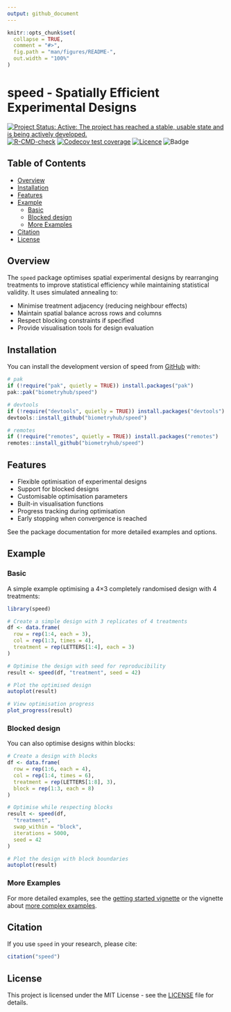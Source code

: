```yaml
---
output: github_document
---
```


<!-- README.md is generated from README.Rmd. Please edit that file -->

```r
knitr::opts_chunk$set(
  collapse = TRUE,
  comment = "#>",
  fig.path = "man/figures/README-",
  out.width = "100%"
)
```

# speed - Spatially Efficient Experimental Designs

<!-- badges: start -->
[![Project Status: Active:  The project has reached a stable, usable state and is being actively developed.](https://www.repostatus.org/badges/latest/active.svg)](https://www.repostatus.org/#active)
[![R-CMD-check](https://github.com/biometryhub/speed/actions/workflows/R-CMD-check.yaml/badge.svg)](https://github.com/biometryhub/speed/actions/workflows/R-CMD-check.yaml)
[![Codecov test coverage](https://codecov.io/gh/biometryhub/speed/graph/badge.svg)](https://app.codecov.io/gh/biometryhub/speed)
[![Licence](https://img.shields.io/github/license/mashape/apistatus.svg)](https://choosealicense.com/licenses/mit/)
![Badge](https://hitscounter.dev/api/hit?url=https%3A%2F%2Fbiometryhub.github.io%2Fspeed&label=Hits&icon=arrow-down-circle&color=%23198754)
<!-- badges: end -->

## Table of Contents

<!-- vim-markdown-toc GFM -->

* [Overview](#overview)
* [Installation](#installation)
* [Features](#features)
* [Example](#example)
  * [Basic](#basic)
  * [Blocked design](#blocked-design)
  * [More Examples](#more-examples)
* [Citation](#citation)
* [License](#license)

<!-- vim-markdown-toc -->

## Overview

The `speed` package optimises spatial experimental designs by rearranging treatments to improve statistical efficiency while maintaining statistical validity. It uses simulated annealing to:

- Minimise treatment adjacency (reducing neighbour effects)
- Maintain spatial balance across rows and columns
- Respect blocking constraints if specified
- Provide visualisation tools for design evaluation

## Installation

You can install the development version of speed from [GitHub](https://github.com/biometryhub/speed) with:

```r
# pak
if (!require("pak", quietly = TRUE)) install.packages("pak")
pak::pak("biometryhub/speed")

# devtools
if (!require("devtools", quietly = TRUE)) install.packages("devtools")
devtools::install_github("biometryhub/speed")

# remotes
if (!require("remotes", quietly = TRUE)) install.packages("remotes")
remotes::install_github("biometryhub/speed")

```

## Features

- Flexible optimisation of experimental designs
- Support for blocked designs
- Customisable optimisation parameters
- Built-in visualisation functions
- Progress tracking during optimisation
- Early stopping when convergence is reached

See the package documentation for more detailed examples and options.

## Example

### Basic

A simple example optimising a 4×3 completely randomised design with 4 treatments:

```r
library(speed)

# Create a simple design with 3 replicates of 4 treatments
df <- data.frame(
  row = rep(1:4, each = 3),
  col = rep(1:3, times = 4),
  treatment = rep(LETTERS[1:4], each = 3)
)

# Optimise the design with seed for reproducibility
result <- speed(df, "treatment", seed = 42)

# Plot the optimised design
autoplot(result)

# View optimisation progress
plot_progress(result)
```

### Blocked design

You can also optimise designs within blocks:

```r
# Create a design with blocks
df <- data.frame(
  row = rep(1:6, each = 4),
  col = rep(1:4, times = 6),
  treatment = rep(LETTERS[1:8], 3),
  block = rep(1:3, each = 8)
)

# Optimise while respecting blocks
result <- speed(df,
  "treatment",
  swap_within = "block",
  iterations = 5000,
  seed = 42
)

# Plot the design with block boundaries
autoplot(result)
```

### More Examples

For more detailed examples, see the [getting started vignette](https://biometryhub.github.io/speed/articles/speed.html) or the vignette about [more complex examples](https://biometryhub.github.io/speed/articles/complex_designs.html).

## Citation

If you use `speed` in your research, please cite:

```r
citation("speed")
```

## License

This project is licensed under the MIT License - see the [LICENSE](LICENSE.md) file for details.
